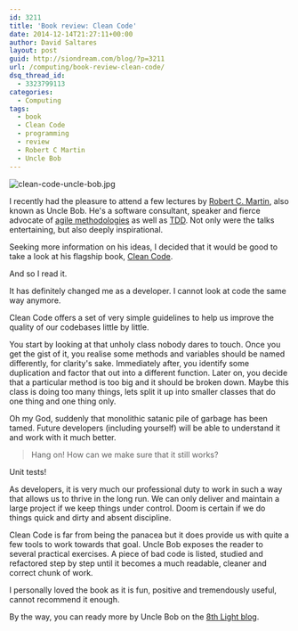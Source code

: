 ```yaml
---
id: 3211
title: 'Book review: Clean Code'
date: 2014-12-14T21:27:11+00:00
author: David Saltares
layout: post
guid: http://siondream.com/blog/?p=3211
url: /computing/book-review-clean-code/
dsq_thread_id:
  - 3323799113
categories:
  - Computing
tags:
  - book
  - Clean Code
  - programming
  - review
  - Robert C Martin
  - Uncle Bob
---
```


![clean-code-uncle-bob.jpg](/img/wp/clean-code-uncle-bob.webp)

I recently had the pleasure to attend a few lectures by [Robert C. Martin](http://en.wikipedia.org/wiki/Robert_Cecil_Martin), also known as Uncle Bob. He's a software consultant, speaker and fierce advocate of [agile methodologies](http://en.wikipedia.org/wiki/Agile_software_development) as well as [TDD](http://en.wikipedia.org/wiki/Test-driven_development). Not only were the talks entertaining, but also deeply inspirational.

Seeking more information on his ideas, I decided that it would be good to take a look at his flagship book, [Clean Code](http://www.amazon.co.uk/Clean-Code-Handbook-Software-Craftsmanship/dp/0132350882).

And so I read it.

It has definitely changed me as a developer. I cannot look at code the same way anymore.

Clean Code offers a set of very simple guidelines to help us improve the quality of our codebases little by little.

You start by looking at that unholy class nobody dares to touch. Once you get the gist of it, you realise some methods and variables should be named differently, for clarity's sake. Immediately after, you identify some duplication and factor that out into a different function. Later on, you decide that a particular method is too big and it should be broken down. Maybe this class is doing too many things, lets split it up into smaller classes that do one thing and one thing only.

Oh my God, suddenly that monolithic satanic pile of garbage has been tamed. Future developers (including yourself) will be able to understand it and work with it much better.

> Hang on! How can we make sure that it still works?

Unit tests!

As developers, it is very much our professional duty to work in such a way that allows us to thrive in the long run. We can only deliver and maintain a large project if we keep things under control. Doom is certain if we do things quick and dirty and absent discipline.

Clean Code is far from being the panacea but it does provide us with quite a few tools to work towards that goal. Uncle Bob exposes the reader to several practical exercises. A piece of bad code is listed, studied and refactored step by step until it becomes a much readable, cleaner and correct chunk of work.

I personally loved the book as it is fun, positive and tremendously useful, cannot recommend it enough.

By the way, you can ready more by Uncle Bob on the [8th Light blog](http://blog.8thlight.com/uncle-bob/archive.html).

